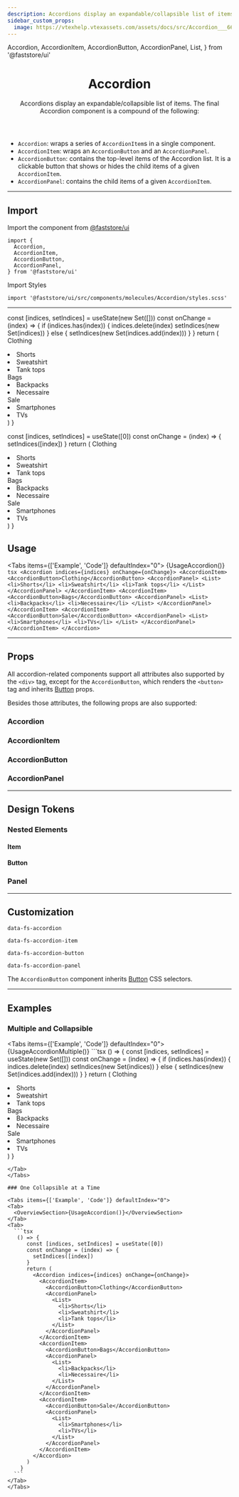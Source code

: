 ```yaml
---
description: Accordions display an expandable/collapsible list of items.
sidebar_custom_props:
  image: https://vtexhelp.vtexassets.com/assets/docs/src/Accordion___66012e5367e86c5b4422ff8d6974b8cd.png
---
```


  Accordion,
  AccordionItem,
  AccordionButton,
  AccordionPanel,
  List,
} from '@faststore/ui'

<header>

# Accordion

Accordions display an expandable/collapsible list of items. The final Accordion component is a compound of the following:

</header>

- `Accordion`: wraps a series of `AccordionItem`s in a single component.
- `AccordionItem`: wraps an `AccordionButton` and an `AccordionPanel`.
- `AccordionButton`: contains the top-level items of the Accordion list. It is a clickable button that shows or hides the child items of a given `AccordionItem`.
- `AccordionPanel`: contains the child items of a given `AccordionItem`.

---

## Import

Import the component from <a href="https://www.faststore.dev/reference/ui/get-started-faststore-ui">@faststore/ui</a>

```tsx
import {
  Accordion,
  AccordionItem,
  AccordionButton,
  AccordionPanel,
} from '@faststore/ui'
```

Import Styles

```tsx
import '@faststore/ui/src/components/molecules/Accordion/styles.scss'
```

---

  const [indices, setIndices] = useState(new Set([]))
  const onChange = (index) => {
    if (indices.has(index)) {
      indices.delete(index)
      setIndices(new Set(indices))
    } else {
      setIndices(new Set(indices.add(index)))
    }
  }
  return (
    <Accordion indices={indices} onChange={onChange}>
      <AccordionItem>
        <AccordionButton>Clothing</AccordionButton>
        <AccordionPanel>
          <List>
            <li>Shorts</li>
            <li>Sweatshirt</li>
            <li>Tank tops</li>
          </List>
        </AccordionPanel>
      </AccordionItem>
      <AccordionItem>
        <AccordionButton>Bags</AccordionButton>
        <AccordionPanel>
          <List>
            <li>Backpacks</li>
            <li>Necessaire</li>
          </List>
        </AccordionPanel>
      </AccordionItem>
      <AccordionItem>
        <AccordionButton>Sale</AccordionButton>
        <AccordionPanel>
          <List>
            <li>Smartphones</li>
            <li>TVs</li>
          </List>
        </AccordionPanel>
      </AccordionItem>
    </Accordion>
  )
}

  const [indices, setIndices] = useState([0])
  const onChange = (index) => {
    setIndices([index])
  }
  return (
    <Accordion indices={indices} onChange={onChange}>
      <AccordionItem>
        <AccordionButton>Clothing</AccordionButton>
        <AccordionPanel>
          <List>
            <li>Shorts</li>
            <li>Sweatshirt</li>
            <li>Tank tops</li>
          </List>
        </AccordionPanel>
      </AccordionItem>
      <AccordionItem>
        <AccordionButton>Bags</AccordionButton>
        <AccordionPanel>
          <List>
            <li>Backpacks</li>
            <li>Necessaire</li>
          </List>
        </AccordionPanel>
      </AccordionItem>
      <AccordionItem>
        <AccordionButton>Sale</AccordionButton>
        <AccordionPanel>
          <List>
            <li>Smartphones</li>
            <li>TVs</li>
          </List>
        </AccordionPanel>
      </AccordionItem>
    </Accordion>
  )
}

## Usage

<Tabs items={['Example', 'Code']} defaultIndex="0">
  <Tab>
    <OverviewSection>{UsageAccordion()}</OverviewSection>
  </Tab>
  <Tab>
    ```tsx
    <Accordion indices={indices} onChange={onChange}>
      <AccordionItem>
        <AccordionButton>Clothing</AccordionButton>
        <AccordionPanel>
          <List>
            <li>Shorts</li>
            <li>Sweatshirt</li>
            <li>Tank tops</li>
          </List>
        </AccordionPanel>
      </AccordionItem>
      <AccordionItem>
        <AccordionButton>Bags</AccordionButton>
        <AccordionPanel>
          <List>
            <li>Backpacks</li>
            <li>Necessaire</li>
          </List>
        </AccordionPanel>
      </AccordionItem>
      <AccordionItem>
        <AccordionButton>Sale</AccordionButton>
        <AccordionPanel>
          <List>
            <li>Smartphones</li>
            <li>TVs</li>
          </List>
        </AccordionPanel>
      </AccordionItem>
    </Accordion>
    ```
  </Tab>
</Tabs>

---

## Props

All accordion-related components support all attributes also supported by the `<div>` tag, except for the `AccordionButton`, which renders the `<button>` tag and inherits [Button](/reference/ui/atoms/Button) props.

Besides those attributes, the following props are also supported:

### Accordion

<PropsSection name="Accordion" />

### AccordionItem

<PropsSection name="AccordionItem" />

### AccordionButton

<PropsSection name="AccordionButton" />

### AccordionPanel

<PropsSection name="AccordionPanel" />

---

## Design Tokens

### Nested Elements

#### Item

<TokenTable>
  <TokenRow
    token="--fs-accordion-item-border-bottom-width"
    value="var(--fs-border-width)"
  />
  <TokenRow
    token="--fs-accordion-item-border-bottom-color"
    value="var(--fs-border-color-light)"
    isColor
  />
</TokenTable>

#### Button

<TokenTable>
  <TokenRow
    token="--fs-accordion-button-padding"
    value="var(--fs-spacing-3) 0"
  />
  <TokenRow
    token="--fs-accordion-button-font-size"
    value="var(--fs-text-size-3)"
  />
  <TokenRow
    token="--fs-accordion-button-font-weight"
    value="var(--fs-text-weight-bold)"
  />
  <TokenRow token="--fs-accordion-button-line-height" value="1.2" />
  <TokenRow
    token="--fs-accordion-button-color"
    value="var(--fs-color-text)"
    isColor
  />
  <TokenRow
    token="--fs-accordion-button-bkg-color"
    value="transparent"
    isColor
  />
</TokenTable>

### Panel

<TokenTable>
  <TokenRow
    token="--fs-accordion-panel-padding-bottom"
    value="var(--fs-spacing-4)"
  />
</TokenTable>

---

## Customization

`data-fs-accordion`

`data-fs-accordion-item`

`data-fs-accordion-button`

`data-fs-accordion-panel`

The `AccordionButton` component inherits [Button](/components/atoms/button) CSS selectors.

---

## Examples

### Multiple and Collapsible

<Tabs items={['Example', 'Code']} defaultIndex="0">
  <Tab>
    <OverviewSection>{UsageAccordionMultiple()}</OverviewSection>
  </Tab>
  <Tab>
    ```tsx
    () => {
      const [indices, setIndices] = useState(new Set([]))
      const onChange = (index) => {
        if (indices.has(index)) {
          indices.delete(index)
          setIndices(new Set(indices))
        } else {
          setIndices(new Set(indices.add(index)))
        }
      }
      return (
        <Accordion>
          <AccordionItem>
            <AccordionButton>Clothing</AccordionButton>
            <AccordionPanel>
              <List>
                <li>Shorts</li>
                <li>Sweatshirt</li>
                <li>Tank tops</li>
              </List>
            </AccordionPanel>
          </AccordionItem>
          <AccordionItem>
            <AccordionButton>Bags</AccordionButton>
            <AccordionPanel>
              <List>
                <li>Backpacks</li>
                <li>Necessaire</li>
              </List>
            </AccordionPanel>
          </AccordionItem>
          <AccordionItem>
            <AccordionButton>Sale</AccordionButton>
            <AccordionPanel>
              <List>
                <li>Smartphones</li>
                <li>TVs</li>
              </List>
            </AccordionPanel>
          </AccordionItem>
        </Accordion>
      )
    }
  ```
  </Tab>
</Tabs>

### One Collapsible at a Time

<Tabs items={['Example', 'Code']} defaultIndex="0">
  <Tab>
    <OverviewSection>{UsageAccordion()}</OverviewSection>
  </Tab>
  <Tab>
    ```tsx
     () => {
        const [indices, setIndices] = useState([0])
        const onChange = (index) => {
          setIndices([index])
        }
        return (
          <Accordion indices={indices} onChange={onChange}>
            <AccordionItem>
              <AccordionButton>Clothing</AccordionButton>
              <AccordionPanel>
                <List>
                  <li>Shorts</li>
                  <li>Sweatshirt</li>
                  <li>Tank tops</li>
                </List>
              </AccordionPanel>
            </AccordionItem>
            <AccordionItem>
              <AccordionButton>Bags</AccordionButton>
              <AccordionPanel>
                <List>
                  <li>Backpacks</li>
                  <li>Necessaire</li>
                </List>
              </AccordionPanel>
            </AccordionItem>
            <AccordionItem>
              <AccordionButton>Sale</AccordionButton>
              <AccordionPanel>
                <List>
                  <li>Smartphones</li>
                  <li>TVs</li>
                </List>
              </AccordionPanel>
            </AccordionItem>
          </Accordion>
        )
      }
    ```
  </Tab>
</Tabs>
